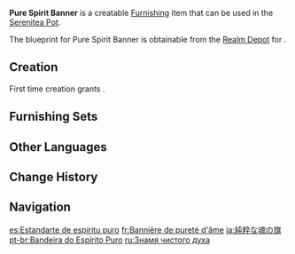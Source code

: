 {{Furnishing Infobox
|id             = 364207
|image          = Item Pure Spirit Banner.png
|category       = Wall Decor
|subcategory    = Hanging Ornament
|quality        = 3
|adeptal_energy = 60
|load           = 85
|reduced_load   = 64
|description    = A flag with golden threading against a white background that represents the pure spirit of the [[Knights of Favonius|Knights]].<br>Knights are meant to uphold the law, and an upright nature is part and parcel of this duty.<br>Obviously, drinking after work is a natural obligation permitted by the [[Anemo Archon]] &mdash; it will not stain one's purity of soul.
|mention        = Barbatos;Knights of Favonius
|blueprint      = Realm Depot
}}
'''Pure Spirit Banner''' is a creatable [[Furnishing]] item that can be used in the [[Serenitea Pot]].

The blueprint for Pure Spirit Banner is obtainable from the [[Realm Depot]] for {{Item|Realm Currency|24|x=160}}.

==Creation==
First time creation grants {{Item|Trust|24|x=60}}.
{{Recipe
|type = Creation
|time = 14h
|Birch Wood = 4
|Fabric = 4
|Yellow Dye = 4
|sort = Birch Wood;Fabric;Yellow Dye
}}

==Furnishing Sets==
{{Craft Usage|type=Furnishing Set}}

==Other Languages==
{{Other Languages
|default_hidden = 1
|en      = Pure Spirit Banner
|zhs     = 纯净灵魂旗
|zhs_rm  = Chúnjìng Línghún Qí
|zht     = 純淨靈魂旗
|zht_rm  = Chúnjìng Línghún Qí
|ja      = 純粋な魂の旗
|ja_rm   = Junsui-na Tamashii no Hata{{Assumed}}
|ko      = 순결한 영혼의 깃발
|ko_rm   = Sungyeolhan Yeonghon-ui Gitbal
|es      = Estandarte de espíritu puro
|fr      = Bannière de pureté d'âme
|ru      = Знамя чистого духа
|th      = ธงจิตวิญญาณบริสุทธิ์
|th_rm   = 
|vi      = Cờ Linh Hồn Thuần Khiết
|de      = Flagge des reinen Geistes
|id      = Bendera Jiwa Murni
|pt      = Bandeira do Espírito Puro
|tr      = Saf Ruhların Sancağı
|it      = Stendardo dello spirito puro
}}

==Change History==
{{Change History|1.5}}

==Navigation==
{{Furnishing Navbox|interior}}

[[es:Estandarte de espíritu puro]]
[[fr:Bannière de pureté d'âme]]
[[ja:純粋な魂の旗]]
[[pt-br:Bandeira do Espírito Puro]]
[[ru:Знамя чистого духа]]
